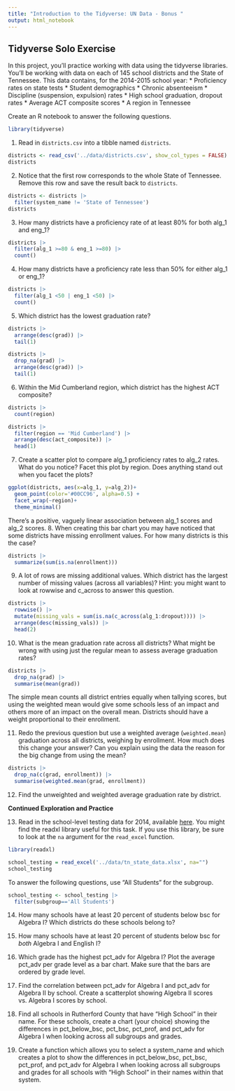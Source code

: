 ```yaml
---
title: "Introduction to the Tidyverse: UN Data - Bonus "
output: html_notebook
---
```

## Tidyverse Solo Exercise

In this project, you'll practice working with data using the tidyverse libraries. 
You'll be working with data on each of 145 school districts and the State of Tennessee. This data contains, for the 2014-2015 school year:
* Proficiency rates on state tests
* Student demographics
* Chronic absenteeism
* Discipline (suspension, expulsion) rates
* High school graduation, dropout rates
* Average ACT composite scores
* A region in Tennessee  

Create an R notebook to answer the following questions.
```r
library(tidyverse)
```

1. Read in `districts.csv` into a tibble named `districts`.
```r
districts <- read_csv('../data/districts.csv', show_col_types = FALSE)
districts 
```

2. Notice that the first row corresponds to the whole State of Tennessee. Remove this row and save the result back to `districts`.
```r
districts <- districts |> 
  filter(system_name != 'State of Tennessee')
districts
```

3. How many districts have a proficiency rate of at least 80% for both alg_1 and eng_1?
```r
districts |> 
  filter(alg_1 >=80 & eng_1 >=80) |> 
  count()
```

4. How many districts have a proficiency rate less than 50% for either alg_1 or eng_1?
```r
districts |> 
  filter(alg_1 <50 | eng_1 <50) |> 
  count()
```

5. Which district has the lowest graduation rate?
```r
districts |> 
  arrange(desc(grad)) |>
  tail(1)
```
```r
districts |> 
  drop_na(grad) |> 
  arrange(desc(grad)) |>
  tail(1)
```

6. Within the Mid Cumberland region, which district has the highest ACT composite?
```r
districts |> 
  count(region)
```
```r
districts |> 
  filter(region == 'Mid Cumberland') |> 
  arrange(desc(act_composite)) |> 
  head(1)
```

7. Create a scatter plot to compare alg_1 proficiency rates to alg_2 rates. What do you notice? Facet this plot by region. Does anything stand out when you facet the plots?
```r
ggplot(districts, aes(x=alg_1, y=alg_2))+
  geom_point(color='#00CC96', alpha=0.5) +
  facet_wrap(~region)+
  theme_minimal()
```
There's a positive, vaguely linear association between alg_1 scores and alg_2 scores. 
8. When creating this bar chart you may have noticed that some districts have missing enrollment values. For how many districts is this the case?
```r
districts |> 
  summarize(sum(is.na(enrollment)))
```

9. A lot of rows are missing additional values. Which district has the largest number of missing values (across all variables)? Hint: you might want to look at rowwise and c_across to answer this question.
```r
districts |> 
  rowwise() |> 
  mutate(missing_vals = sum(is.na(c_across(alg_1:dropout)))) |> 
  arrange(desc(missing_vals)) |> 
  head(2)
```

10. What is the mean graduation rate across all districts? What might be wrong with using just the regular mean to assess average graduation rates?
```r
districts |> 
  drop_na(grad) |> 
  summarise(mean(grad))
```
The simple mean counts all district entries equally when tallying scores, but using the weighted mean would give some schools less of an impact and others more of an impact on the overall mean. Districts should have a weight proportional to their enrollment. 

11. Redo the previous question but use a weighted average (`weighted.mean`) graduation across all districts, weighing by enrollment. How much does this change your answer? Can you explain using the data the reason for the big change from using the mean?
```r
districts |> 
  drop_na(c(grad, enrollment)) |> 
  summarise(weighted.mean(grad, enrollment))
```

12. Find the unweighted and weighted average graduation rate by district.

**Continued Exploration and Practice**

13. Read in the school-level testing data for 2014, available [here](https://www.tn.gov/content/dam/tn/education/data/data_2014_state_base.xlsx). You might find the readxl library useful for this task. If you use this library, be sure to look at the `na` argument for the `read_excel` function.
```r
library(readxl)

school_testing = read_excel('../data/tn_state_data.xlsx', na="")
school_testing
```

To answer the following questions, use "All Students" for the subgroup. 
```r
school_testing <- school_testing |> 
  filter(subgroup=='All Students')
```

14. How many schools have at least 20 percent of students below bsc for Algebra I? Which districts do these schools belong to?

15. How many schools have at least 20 percent of students below bsc for _both_ Algebra I and English I?

16. Which grade has the highest pct_adv for Algebra I? Plot the average pct_adv per grade level as a bar chart. Make sure that the bars are ordered by grade level.

17. Find the correlation between pct_adv for Algebra I and pct_adv for Algebra II by school. Create a scatterplot showing Algebra II scores vs. Algebra I scores by school.

18. Find all schools in Rutherford County that have "High School" in their name. For these schools, create a chart (your choice) showing the differences in pct_below_bsc, pct_bsc, pct_prof, and pct_adv for Algebra I when looking across all subgroups and grades.

19. Create a function which allows you to select a system_name and which creates a plot to show the differences in pct_below_bsc, pct_bsc, pct_prof, and pct_adv for Algebra I when looking across all subgroups and grades for all schools with "High School" in their names within that system.